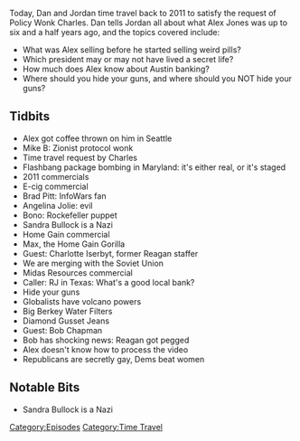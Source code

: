 {{DEFAULTSORT:
    #_EPISODE_0075:January 7, 2011
}}{{Episode
    | title           = January 7, 2011
    | caption         = [https://knowledgefight.libsyn.com/knowledge-fight-january-7-2011 Listen to this episode on Libsyn]
    | episodeNumber   = 75
    | length          = 01:39:23
    | airDate         = August 21, 2017
    | coverageDate    = January 7, 2011
    | episodeType     = [[:Category:Time Travel|Time Travel]]
    | appearance      = [[Bob Chapman]], [[Ronald Reagan]], [[Max]], [[the Home Gain Gorilla]], [[Charlotte Iserbyt]]
    | previousEpisode = [[74: October 4-6, 2015]]
    | nextEpisode     = [[76: October 7-11, 2015]]
}}

{{Stub}}

Today, Dan and Jordan time travel back to 2011 to satisfy the request of Policy Wonk Charles. Dan tells Jordan all about what Alex Jones was up to six and a half years ago, and the topics covered include:

*What was Alex selling before he started selling weird pills?
*Which president may or may not have lived a secret life?
*How much does Alex know about Austin banking?
*Where should you hide your guns, and where should you NOT hide your guns?

==Tidbits==

*Alex got coffee thrown on him in Seattle
*Mike B: Zionist protocol wonk
*Time travel request by Charles
*Flashbang package bombing in Maryland: it's either real, or it's staged
*2011 commercials
*E-cig commercial
*Brad Pitt: InfoWars fan
*Angelina Jolie: evil
*Bono: Rockefeller puppet
*Sandra Bullock is a Nazi
*Home Gain commercial
*Max, the Home Gain Gorilla
*Guest: Charlotte Iserbyt, former Reagan staffer
*We are merging with the Soviet Union
*Midas Resources commercial
*Caller: RJ in Texas: What's a good local bank?
*Hide your guns
*Globalists have volcano powers
*Big Berkey Water Filters
*Diamond Gusset Jeans
*Guest: Bob Chapman
*Bob has shocking news: Reagan got pegged
*Alex doesn't know how to process the video
*Republicans are secretly gay, Dems beat women

==Notable Bits==

*Sandra Bullock is a Nazi

[[Category:Episodes]]
[[Category:Time Travel]]
